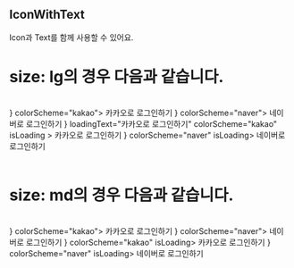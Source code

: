

## IconWithText

Icon과 Text를 함께 사용할 수 있어요.

<Meta title="components/Button/IconWithText" component={IconWithTextButton} />

<Canvas>
  <Story name="설명">
    <h1>size: lg의 경우 다음과 같습니다.</h1>
    <br />
    <div>
      <IconWithTextButton size="lg" leftIcon={<KakaoIcon size="48px" />} colorScheme="kakao">
        카카오로 로그인하기
      </IconWithTextButton>
      <IconWithTextButton size="lg" leftIcon={<NaverIcon size="48px" />} colorScheme="naver">
        네이버로 로그인하기
      </IconWithTextButton>
      <IconWithTextButton
        size="lg"
        leftIcon={<KakaoIcon size="48px" />}
        loadingText="카카오로 로그인하기"
        colorScheme="kakao"
        isLoading
      >
        카카오로 로그인하기
      </IconWithTextButton>
      <IconWithTextButton size="lg" icon={<NaverIcon size="48px" />} colorScheme="naver" isLoading>
        네이버로 로그인하기
      </IconWithTextButton>
    </div>
    <br />
    <h1>size: md의 경우 다음과 같습니다.</h1>
    <br />
    <div>
      <IconWithTextButton size="md" rightIcon={<KakaoIcon size="32px" />} colorScheme="kakao">
        카카오로 로그인하기
      </IconWithTextButton>
      <IconWithTextButton size="md" rightIcon={<NaverIcon size="32px" />} colorScheme="naver">
        네이버로 로그인하기
      </IconWithTextButton>
      <IconWithTextButton size="md" icon={<KakaoIcon size="32px" />} colorScheme="kakao" isLoading>
        카카오로 로그인하기
      </IconWithTextButton>
      <IconWithTextButton size="md" icon={<NaverIcon size="32px" />} colorScheme="naver" isLoading>
        네이버로 로그인하기
      </IconWithTextButton>
    </div>
  </Story>
</Canvas>
